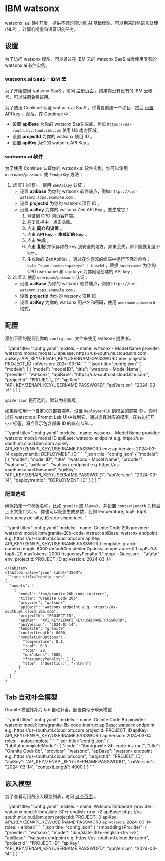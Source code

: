 
# IBM watsonx

watsonx, 由 IBM 开发，提供不同的预训练 AI 基础模型，可以用来自然语言处理 (NLP) ，计算机视觉和语音识别任务。

## 设置

为了访问 watsonx 模型，可以通过在 IBM 云的 watsonx SaaS 或者使用专有的 watsonx.ai 软件实例。

### watsonx.ai SaaS - IBM 云

为了开始使用 watsonx SaaS ，访问 [注册页面](https://dataplatform.cloud.ibm.com/registration/stepone?context=wx) 。如果你没有已有的 IBM 云帐号，可以注册免费试用。

为了使用 Continue 认证 watsonx.ai SaaS ，你需要创建一个项目，然后 [设置 API key](https://www.ibm.com/docs/en/mas-cd/continuous-delivery?topic=cli-creating-your-cloud-api-key) 。然后，在 Continue 中：

- 设置 **apiBase** 为你的 watsonx SaaS 端点，例如 `https://us-south.ml.cloud.ibm.com` 使用 US 南方区域。
- 设置 **projectId** 为你的 watsonx 项目 ID 。
- 设置 **apiKey** 为你的 watsonx API Key 。

### watsonx.ai 软件

为了使用 Continue 认证你的 watsonx.ai 软件实例，你可以使用 `username/password` 或 `ZenApiKey` 方法：

1. _选项 1_ (推荐)： 使用 `ZenApiKey` 认证：
   - 设置 **apiBase** 为你的 watsonx 软件端点，例如 `https://cpd-watsonx.apps.example.com` 。
   - 设置 **projectId** 为你的 watsonx 项目 ID 。
   - 设置 **apiKey** 为你的 watsonx Zen API Key 。要生成它：
     1. 登录到 CPD 网页客户端。
     2. 在工具栏中，点击头像。
     3. 点击 **简介和设置** 。
     4. 点击 **API key** > **生成新的 key** 。
     5. 点击 **生成** 。
     6. 点击 **复制** 并保存你的 key 到安全的地方。如果丢失，你不能恢复这个 key 。
     7. 生成你的 ZenApiKey ，通过在你喜欢的终端中运行下面的命令： `echo "<username>:<apikey>" | base64` ，替换 `<username>` 为你的 CPD username 和 `<apikey>` 为你刚刚创建的 API key 。
2. _选项 2_: 使用 `username/password` 认证：
   - 设置 **apiBase** 为你的 watsonx 软件端点，例如 `https://cpd-watsonx.apps.example.com` 。
   - 设置 **projectId** 为你的 watsonx 项目 ID 。
   - 设置 **apiKey** 为你的 watsonx 用户名和密码，使用 `username:password` 格式。

## 配置

添加下面的配置到你的 `config.json` 文件来使用 watsonx 提供者。

<Tabs groupId="config-example">
	<TabItem value="yaml" label="YAML">
  ```yaml title="config.yaml"
  models:
    - name: watsonx - Model Name
      provider: watsonx
      model: model ID
      apiBase: https://us-south.ml.cloud.ibm.com
      apiKey: API_KEY/ZENAPI_KEY/USERNAME:PASSWORD
      env:
        projectId: PROJECT_ID
        apiVersion: 2024-03-14
  ```
	</TabItem>
	<TabItem value="json" label="JSON">
	```json title="config.json"
  {
		"models": [
		  {
		    "model": "model ID",
		    "title": "watsonx - Model Name",
		    "provider": "watsonx",
		    "apiBase": "https://us-south.ml.cloud.ibm.com",
		    "projectId": "PROJECT_ID",
		    "apiKey": "API_KEY/ZENAPI_KEY/USERNAME:PASSWORD",
		    "apiVersion": "2024-03-14"
		  }
		]
  }
	```
	</TabItem>
</Tabs>

`apiVersion` 是可选的，默认为最新版。

如果你使用一个自定义的部署端点，设置 `deploymentID` 到模型的部署 ID 。你可以在 watsonx.ai Prompt Lab UI 中找到它，通过选择对应的模型，在右边打开 `</>` 标签，将会显示包含部署 ID 的端点 URL 。

<Tabs groupId="config-example">
    <TabItem value="yaml" label="YAML">
    ```yaml title="config.yaml"
    models:
      - name: watsonx - Model Name
        provider: watsonx
        model: model ID
        apiBase: watsonx endpoint e.g. https://us-south.ml.cloud.ibm.com
        apiKey: API_KEY/ZENAPI_KEY/USERNAME:PASSWORD
        env:
          apiVersion: 2024-03-14
          deploymentId: DEPLOYMENT_ID
    ```
    </TabItem>
    <TabItem value="json" label="JSON">
    ```json title="config.json"
    {
      "models": [
        {
          "model": "model ID",
          "title": "watsonx - Model Name",
          "provider": "watsonx",
          "apiBase": "watsonx endpoint e.g. https://us-south.ml.cloud.ibm.com",
          "apiKey": "API_KEY/ZENAPI_KEY/USERNAME:PASSWORD",
          "apiVersion": "2024-03-14",
          "deploymentId": "DEPLOYMENT_ID"
        }
      ]
    }
    ```
    </TabItem>
</Tabs>

### 配置选项

确保指定一个模板名称，比如 `granite` 或 `llama3` ，并设置 `contextLength` 为模型上下文窗口大小。
你也可以配置生成参数，比如 temperature, topP, topK, frequency penalty, 和 stop sequences ：

<Tabs groupId="config-example">
  <TabItem value="yaml" label="YAML">
  ```yaml title="config.yaml"
  models:
    - name: Granite Code 20b
      provider: watsonx
      model: ibm/granite-20b-code-instruct
      apiBase: watsonx endpoint e.g. https://us-south.ml.cloud.ibm.com
      apiKey: API_KEY/ZENAPI_KEY/USERNAME:PASSWORD
      template: granite
      contextLength: 8000
      defaultCompletionOptions:
        temperature: 0.1
        topP: 0.3
        topK: 20
        maxTokens: 2000
        frequencyPenalty: 1.1
        stop:
          - Question:
          - "\n\n\n"
      env:
        projectId: PROJECT_ID
        apiVersion: 2024-03-14
        
  ```
  </TabItem>
  <TabItem value="json" label="JSON">
  ```json title="config.json"
  {
    "models": [
      {
        "model": "ibm/granite-20b-code-instruct",
        "title": "Granite Code 20b",
        "provider": "watsonx",
        "apiBase": "watsonx endpoint e.g. https://us-south.ml.cloud.ibm.com",
        "projectId": "PROJECT_ID",
        "apiKey": "API_KEY/ZENAPI_KEY/USERNAME:PASSWORD",
        "apiVersion": "2024-03-14",
        "template": "granite",
        "contextLength": 8000,
        "completionOptions": {
          "temperature": 0.1,
          "topP": 0.3,
          "topK": 20,
          "maxTokens": 2000,
          "frequencyPenalty": 1.1,
          "stop": ["Question:", "\n\n\n"]
        }
      }
    ]
  }
  ```
  </TabItem>
</Tabs>

## Tab 自动补全模型

Granite 模型推荐为 tab 自动补全。配置类似于聊天模型：

<Tabs groupId="config-example">
	<TabItem value="yaml" label="YAML">
  ```yaml title="config.yaml"
  models:
    - name: Granite Code 8b
      provider: watsonx
      model: ibm/granite-8b-code-instruct
      apiBase: watsonx endpoint e.g. https://us-south.ml.cloud.ibm.com
      projectId: PROJECT_ID
      apiKey: API_KEY/ZENAPI_KEY/USERNAME:PASSWORD
      apiVersion: 2024-03-14
      roles:
        - autocomplete
  ```
	</TabItem>
	<TabItem value="json" label="JSON">
  ```json title="config.json"
  {
    "tabAutocompleteModel": {
      "model": "ibm/granite-8b-code-instruct",
      "title": "Granite Code 8b",
      "provider": "watsonx",
      "apiBase": "watsonx endpoint e.g. https://us-south.ml.cloud.ibm.com",
      "projectId": "PROJECT_ID",
      "apiKey": "API_KEY/ZENAPI_KEY/USERNAME:PASSWORD",
      "apiVersion": "2024-03-14",
      "contextLength": 4000
    }
  }
  ```
	</TabItem>
</Tabs>

## 嵌入模型

为了查看可用的嵌入模型列表，访问 [这个页面](https://dataplatform.cloud.ibm.com/docs/content/wsj/analyze-data/fm-models-embed.html?context=wx&pos=2#ibm-provided) 。

<Tabs groupId="config-example">
	<TabItem value="yaml" label="YAML">
  ```yaml title="config.yaml"
  models:
    - name: Watsonx Embedder
      provider: watsonx
      model: ibm/slate-30m-english-rtrvr-v2
      apiBase: https://us-south.ml.cloud.ibm.com
      projectId: PROJECT_ID
      apiKey: API_KEY/ZENAPI_KEY/USERNAME:PASSWORD
      apiVersion: 2024-03-14
      roles:
        - embed
  ```
	</TabItem>
	<TabItem value="json" label="JSON">
  ```json title="config.json"
  {
    "embeddingsProvider": {
      "provider": "watsonx",
      "model": "ibm/slate-30m-english-rtrvr-v2",
      "apiBase": "watsonx endpoint e.g. https://us-south.ml.cloud.ibm.com",
      "projectId": "PROJECT_ID",
      "apiKey": "API_KEY/ZENAPI_KEY/USERNAME:PASSWORD",
      "apiVersion": "2024-03-14"
    }
  }
  ```
	</TabItem>
</Tabs>
